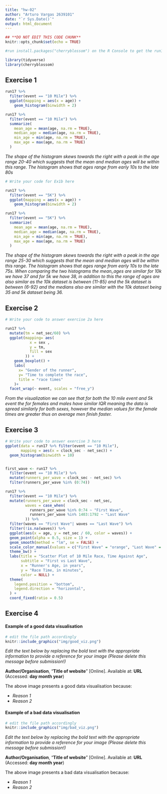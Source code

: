 ```yaml
---
title: "hw-02"
author: "Arturo Vargas 2639101"
date: "`r Sys.Date()`"
output: html_document
---
```


```r
## **DO NOT EDIT THIS CODE CHUNK**
knitr::opts_chunk$set(echo = TRUE)

#run install.packages("cherryblossom") on the R Console to get the run17 dataset

library(tidyverse)
library(cherryblossom)  
```



## Exercise 1

```r
run17 %>%
  filter(event == "10 Mile") %>%
  ggplot(mapping = aes(x = age)) +
    geom_histogram(binwidth = 2)

run17 %>%
  filter(event == "10 Mile") %>%
  summarize(
    mean_age = mean(age, na.rm = TRUE),
    median_age = median(age, na.rm = TRUE),
    min_age = min(age, na.rm = TRUE),
    max_age = max(age, na.rm = TRUE)
  )
```


_The shape of the histogram skews towards the right with a peak in the age range 20-40 which suggests that the mean and median ages will be within this range. The histogram shows that ages range from early 10s to the  late 80s_


```r
# Write your code for Ex1b here

run17 %>%
  filter(event == "5K") %>%
  ggplot(mapping = aes(x = age)) +
    geom_histogram(binwidth = 2)

run17 %>%
  filter(event == "5K") %>%
  summarize(
    mean_age = mean(age, na.rm = TRUE),
    median_age = median(age, na.rm = TRUE),
    min_age = min(age, na.rm = TRUE),
    max_age = max(age, na.rm = TRUE)
  )

```



_The shape of the histogram skews towards the right with a peak in the age range 25-30 which suggests that the mean and median ages will be within this range. The histogram shows that ages range from early 10s to the  late 75s. When comparing the two histograms the mean_ages are similar for 10k we have 37 and for 5k we have 38, in addition to this the range of ages are also similar as the 10k dataset is between {11-85} and the 5k dataset is between {6-92} and the medians also are similar with the 10k dataset being 35 and 5k dataset being 36. _

## Exercise 2

```r
# Write your code to answer exercise 2a here

run17 %>%
  mutate(tm = net_sec/60) %>%
  ggplot(mapping= aes(
           x = sex ,
           y = tm,
           fill = sex
         )) +
    geom_boxplot() +
    labs(
      x= "Gender of the runner",
      y= "Time to complete the race",
      title = "race times"
    )+
  facet_wrap(~ event, scales = "free_y")

```

_From the visualization we can see that for both the 10 mile event and 5k event the for females and males have similar IQR meaning the data is spread similarly for both sexes, however the median values for the female times are greater thus on average men finish faster._




## Exercise 3

```r
# Write your code to answer exercise 3 here
ggplot(data = run17 %>% filter(event == "10 Mile"), 
       mapping = aes(x = clock_sec - net_sec)) + 
  geom_histogram(binwidth = 10)


first_wave <- run17 %>%
  filter(event == "10 Mile") %>%
  mutate(runners_per_wave = clock_sec - net_sec) %>%
  filter(runners_per_wave %in% (0:74))

run17 %>%
  filter(event == "10 Mile") %>%
  mutate(runners_per_wave = clock_sec - net_sec,
         waves = case_when(
           runners_per_wave %in% 0:74 ~ "First Wave",
           runners_per_wave %in% 1403:1792 ~ "Last Wave"
         )) %>%
  filter(waves == "First Wave"| waves == "Last Wave") %>%
  filter(!is.na(waves)) %>%
  ggplot(aes(x = age, y = net_sec / 60, color = waves)) +
  geom_point(alpha = 0.5, size = 1) +
  geom_smooth(method = "lm", se = FALSE) +
  scale_color_manual(values = c("First Wave" = "orange", "Last Wave" = "forestgreen")) +
  theme_bw() + 
  labs(title = "Scatter Plot of 10 Mile Race, Time Against Age",
       subtitle = "First vs Last Wave",
       x = "Runner's Age, in years",
       y = "Race Time, in minutes",
       color = NULL) +
  theme(
    legend.position = "bottom",
    legend.direction = "horizontal",
  ) +
  coord_fixed(ratio = 0.5)
```





## Exercise 4

#### Example of a good data visualisation

```r
# edit the file path accordingly
knitr::include_graphics("img/good_viz.png")
```

_Edit the text below by replacing the bold text with the appropriate information to provide a reference for your image (Please delete this message before submission!)_

**Author/Organisation**, "**Title of website**" [Online]. Available at: **URL** (Accessed: **day month year**)


The above image presents a good data visualisation because:

-   _Reason 1_
-   _Reason 2_


#### Example of a bad data visualisation


```r
# edit the file path accordingly
knitr::include_graphics("img/bad_viz.png")
```

_Edit the text below by replacing the bold text with the appropriate information to provide a reference for your image (Please delete this message before submission!)_

**Author/Organisation**, "**Title of website**" [Online]. Available at: **URL** (Accessed: **day month year**)



The above image presents a bad data visualisation because:

-   _Reason 1_
-   _Reason 2_


